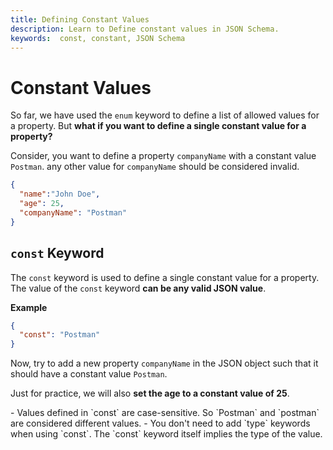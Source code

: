 ```yaml
---
title: Defining Constant Values
description: Learn to Define constant values in JSON Schema.
keywords:  const, constant, JSON Schema
---
```


# Constant Values

So far, we have used the `enum` keyword to define a list of allowed values for a property. But **what if you want to define a single constant value for a property?**

Consider, you want to define a property `companyName` with a constant value `Postman`. any other value for `companyName` should be considered invalid.

```json highlightLineStart={4}
{
  "name":"John Doe",
  "age": 25,
  "companyName": "Postman"
}
```

## `const` Keyword

The `const` keyword is used to define a single constant value for a property. The value of the `const` keyword **can be any valid JSON value**.

**Example**

```json
{
  "const": "Postman"
}
```

Now, try to add a new property `companyName` in the JSON object such that it should have a constant value `Postman`.

Just for practice, we will also **set the age to a constant value of 25**.




<GoodToKnowBox>
- Values defined in `const` are case-sensitive. So `Postman` and `postman` are considered different values.
- You don't need to add `type` keywords when using `const`. The `const` keyword itself implies the type of the value.
</GoodToKnowBox>